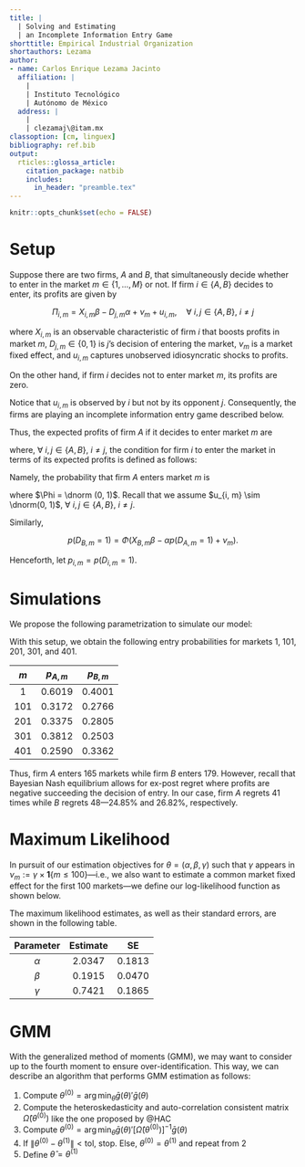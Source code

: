 ```yaml
---
title: |
  | Solving and Estimating
  | an Incomplete Information Entry Game
shorttitle: Empirical Industrial Organization
shortauthors: Lezama
author:
- name: Carlos Enrique Lezama Jacinto
  affiliation: |
    |
    | Instituto Tecnológico
    | Autónomo de México
  address: |
    |
    | clezamaj\@itam.mx
classoption: [cm, linguex]
bibliography: ref.bib
output: 
  rticles::glossa_article:
    citation_package: natbib
    includes:
      in_header: "preamble.tex"
---
```


```r
knitr::opts_chunk$set(echo = FALSE)
```

# Setup

Suppose there are two firms, $A$ and $B$, that simultaneously decide whether to enter in the market $m \in \{1, \dots, M\}$ or not. If firm $i \in \{A, B\}$ decides to enter, its profits are given by

$$
\Pi_{i, m} = X_{i, m} \beta - D_{j, m} \alpha + \nu_m + u_{i, m}, \quad \forall\ i, j \in \{A, B\},\ i \neq j
$$

where $X_{i, m}$ is an observable characteristic of firm $i$ that boosts profits in market $m$, $D_{j, m} \in \{0, 1\}$ is $j$'s decision of entering the market, $\nu_m$ is a market fixed effect, and $u_{i, m}$ captures unobserved idiosyncratic shocks to profits.

On the other hand, if firm $i$ decides not to enter market $m$, its profits are zero.

Notice that $u_{i, m}$ is observed by $i$ but not by its opponent $j$. Consequently, the firms are playing an incomplete information entry game described below.

\begin{center}
\begin{tabular}{cc|c|c|}
	& \multicolumn{1}{c}{} & \multicolumn{2}{c}{Firm $B$}\\
	                        & \multicolumn{1}{c}{} & \multicolumn{1}{c}{Enter}                             & \multicolumn{1}{c}{Do not enter}                      \\\cline{3-4}
	\multirow{2}*{Firm $A$} & Enter                & $\left(\Pi_{A ,m}, \Pi_{B, m}\right)$                 & $\left( X_{A, m} \beta + \nu_m + u_{A, m}, 0 \right)$ \\\cline{3-4}
	                        & Do not enter         & $\left( 0, X_{B, m} \beta + \nu_m + u_{B, m} \right)$ & $\left(0, 0\right)$                                   \\\cline{3-4}
\end{tabular}
\end{center}

Thus, the expected profits of firm $A$ if it decides to enter market $m$ are

\begin{align*}
	\ev\left(\Pi_{A, m}\right) & = \left( D_{A, m} \right) \left( p(D_{B, m} = 1) \left( X_{A, m} \beta - \alpha + \nu_m + u_{A, m} \right) \right. \\ &+ \left. \left( 1 - p(D_{B, m} = 1)\right) \left( X_{A, m} \beta - \alpha + u_{A, m} \right) \right) \\
	&+ \left( 1 - D_{A, m} \right) \cdot 0
\end{align*}

where, $\forall\ i, j \in \{A, B\}$, $i \neq j$, the condition for firm $i$ to enter the market in terms of its expected profits is defined as follows:

\begin{align*}
	D_{i, m} & = \mathbf{1} \left( p(D_{j, m} = 1) \left( X_{i, m} \beta - \alpha + \nu_m + u_{i, m} \right) \right. \\ &+ \left. \left( 1 - p(D_{j, m} = 1) \right) \left( X_{i, m} \beta + \nu_m + u_{i, m} \right) > 0 \right) .
\end{align*}

Namely, the probability that firm $A$ enters market $m$ is

\begin{align*}
	p \left(D_{A, m} = 1\right) & = p \left( X_{A, m} \beta - \alpha p \left( D_{B, m} = 1 \right) + \nu_m + u_{A, m} > 0 \right)              \\
	                                & = p \left( u_{A, m} > - \left( X_{A, m} \beta - \alpha p \left( D_{B, m} = 1 \right) + \nu_m \right) \right) \\
	                                & = \Phi \left( X_{A, m} \beta - \alpha p \left( D_{B, m} = 1 \right) + \nu_m \right)                              
\end{align*}

where $\Phi = \dnorm (0, 1)$. Recall that we assume $u_{i, m} \sim \dnorm(0, 1)$, $\forall\ i, j \in \{A, B\}$, $i \neq j$.

Similarly,

$$
p \left( D_{B, m} = 1 \right) = \Phi \left( X_{B, m} \beta - \alpha p \left( D_{A, m} = 1 \right) + \nu_m \right) .
$$

Henceforth, let $p_{i, m} = p(D_{i, m} = 1)$.

# Simulations

We propose the following parametrization to simulate our model:

\begin{align*}
&\alpha =  2 && X_{A,m} \sim \dunif(0, 1) \\
&\beta = 0.2 && X_{B, m} \sim \dunif(0.1, 1.4) \\
&\nu_m = 0.9 \times \mathbf{1} \{ m \leq 100 \} && u_{A, m}, u_{B, m} \overset{\iid}{\sim} \dnorm(0, 1)
\end{align*}

With this setup, we obtain the following entry probabilities for markets 1, 101, 201, 301, and 401.

| $m$ | $p_{A, m}$ | $p_{B, m}$ |
| :-: | :--------: | :--------: |
|  1  |   0.6019   |   0.4001   |
| 101 |   0.3172   |   0.2766   |
| 201 |   0.3375   |   0.2805   |
| 301 |   0.3812   |   0.2503   |
| 401 |   0.2590   |   0.3362   |

Thus, firm $A$ enters 165 markets while firm $B$ enters 179. However, recall that Bayesian Nash equilibrium allows for ex-post regret where profits are negative succeeding the decision of entry. In our case, firm $A$ regrets 41 times while $B$ regrets 48---24.85% and 26.82%, respectively.

# Maximum Likelihood

In pursuit of our estimation objectives for $\theta = (\alpha, \beta, \gamma)$ such that $\gamma$ appears in $\nu_m := \gamma \times \mathbf{1} \{ m \leq 100 \}$---i.e., we also want to estimate a common market fixed effect for the first 100 markets---we define our log-likelihood function as shown below.

\begin{align*}
\log\mathcal{L}_{m} (\theta \mid \cdot) &= \sum_{m = 1}^{M} \left[ D_{A, m} D_{B, m} \log(p_{A, m} p_{B, m}) \right. \\
&+ D_{A, m} (1 - D_{B, m}) \log(p_{A, m} (1 - p_{B, m})) \\
&+ (1 - D_{A, m}) D_{B, m} \log((1 - p_{A, m}) p_{B, m}) \\
&+ \left. (1 - D_{A, m}) (1 - D_{B, m}) \log((1 - p_{A, m}) (1 - p_{B, m})) \right]
\end{align*}

The maximum likelihood estimates, as well as their standard errors, are shown in the following table.

| Parameter | Estimate |   SE   |
| :-------: | :------: | :----: |
| $\alpha$  |  2.0347  | 0.1813 |
|  $\beta$  |  0.1915  | 0.0470 |
| $\gamma$  |  0.7421  | 0.1865 |

# GMM

With the generalized method of moments (GMM), we may want to consider up to the fourth moment to ensure over-identification. This way, we can describe an algorithm that performs GMM estimation as follows:

1. Compute $\theta^{(0)} = \arg\min_\theta \bar{g}(\theta)'\bar{g}(\theta)$
2. Compute the heteroskedasticity and auto-correlation consistent matrix $\hat{\Omega} \left(\theta^{(0)}\right)$ like the one proposed by @HAC
3. Compute $\theta^{(0)} = \arg\min_\theta \bar{g}(\theta)'\left[\hat{\Omega} \left(\theta^{(0)}\right)\right]^{-1}\bar{g}(\theta)$
4. If $\left\lVert \theta^{(0)} - \theta^{(1)} \right\rVert < \text{tol}$, stop. Else, $\theta^{(0)} = \theta^{(1)}$ and repeat from 2
5. Define $\hat{\theta} = \theta^{(1)}$





